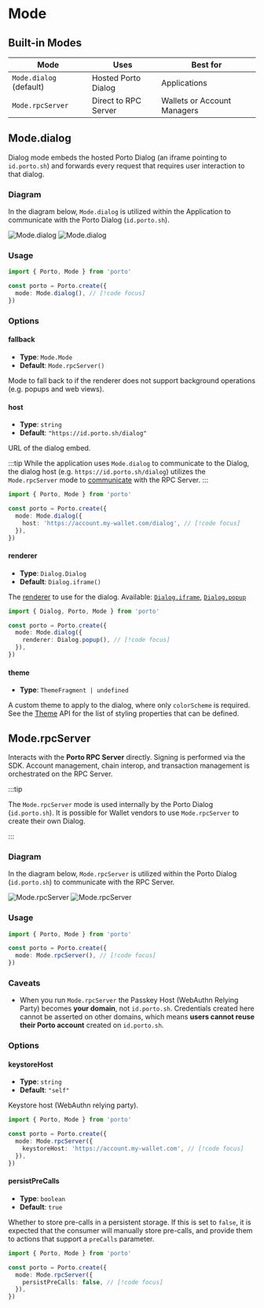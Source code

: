 # Mode

## Built-in Modes

| Mode | Uses | Best for |
|------|------|----------|
| `Mode.dialog` (default)    | Hosted Porto Dialog | Applications |
| `Mode.rpcServer` | Direct to RPC Server | Wallets or Account Managers |

## Mode.dialog

Dialog mode embeds the hosted Porto Dialog (an iframe pointing to `id.porto.sh`) and forwards every request that requires user interaction to that dialog.

### Diagram

In the diagram below, `Mode.dialog` is utilized within the Application to communicate with the Porto Dialog (`id.porto.sh`).

<img alt="Mode.dialog" className="dark:hidden" src="/mode-dialog-light.svg" />
<img alt="Mode.dialog" className="hidden dark:block" src="/mode-dialog-dark.svg" />

### Usage

```ts twoslash
import { Porto, Mode } from 'porto'

const porto = Porto.create({
  mode: Mode.dialog(), // [!code focus]
})
```

### Options

#### fallback

- **Type**: `Mode.Mode`
- **Default**: `Mode.rpcServer()`

Mode to fall back to if the renderer does not support background operations (e.g. popups and web views).

#### host

- **Type**: `string`
- **Default**: `"https://id.porto.sh/dialog"`

URL of the dialog embed.

:::tip
While the application uses `Mode.dialog` to communicate to the Dialog, the dialog host (e.g. `https://id.porto.sh/dialog`) utilizes the `Mode.rpcServer` mode to [communicate](#diagram-1) with the RPC Server.
:::

```ts twoslash
import { Porto, Mode } from 'porto'

const porto = Porto.create({
  mode: Mode.dialog({
    host: 'https://account.my-wallet.com/dialog', // [!code focus]
  }),
})
```

#### renderer

- **Type**: `Dialog.Dialog`
- **Default**: `Dialog.iframe()`

The [renderer](/sdk/api/dialog) to use for the dialog. Available: [`Dialog.iframe`](/sdk/api/dialog#dialogiframe), [`Dialog.popup`](/sdk/api/dialog#dialogpopup)

```ts twoslash
import { Dialog, Porto, Mode } from 'porto'

const porto = Porto.create({
  mode: Mode.dialog({
    renderer: Dialog.popup(), // [!code focus]
  }),
})
```

#### theme

- **Type**: `ThemeFragment | undefined`

A custom theme to apply to the dialog, where only `colorScheme` is required. See the [Theme](/sdk/api/theme) API for the list of styling properties that can be defined.

## Mode.rpcServer

Interacts with the **Porto RPC Server** directly. Signing is performed via the SDK. Account management, chain interop, and transaction management is orchestrated on the RPC Server.

:::tip

The `Mode.rpcServer` mode is used internally by the Porto Dialog (`id.porto.sh`). It is possible
for Wallet vendors to use `Mode.rpcServer` to create their own Dialog.

:::

### Diagram

In the diagram below, `Mode.rpcServer` is utilized within the Porto Dialog (`id.porto.sh`) to communicate with the RPC Server.

<img alt="Mode.rpcServer" className="dark:hidden" src="/mode-rpcserver-light.svg" />
<img alt="Mode.rpcServer" className="hidden dark:block" src="/mode-rpcserver-dark.svg" />

### Usage

```ts twoslash
import { Porto, Mode } from 'porto'

const porto = Porto.create({
  mode: Mode.rpcServer(), // [!code focus]
})
```

### Caveats

- When you run `Mode.rpcServer` the Passkey Host (WebAuthn Relying Party) becomes **your domain**, not `id.porto.sh`. Credentials created here cannot be asserted on other domains, which means **users cannot reuse their Porto account** created on `id.porto.sh`.

### Options

#### keystoreHost

- **Type**: `string`
- **Default**: `"self"`

Keystore host (WebAuthn relying party).

```ts twoslash
import { Porto, Mode } from 'porto'

const porto = Porto.create({
  mode: Mode.rpcServer({
    keystoreHost: 'https://account.my-wallet.com', // [!code focus]
  }),
})
```

#### persistPreCalls

- **Type**: `boolean`
- **Default**: `true`

Whether to store pre-calls in a persistent storage.
If this is set to `false`, it is expected that the consumer
will manually store pre-calls, and provide them to actions
that support a `preCalls` parameter.

```ts twoslash
import { Porto, Mode } from 'porto'

const porto = Porto.create({
  mode: Mode.rpcServer({
    persistPreCalls: false, // [!code focus]
  }),
})
```
